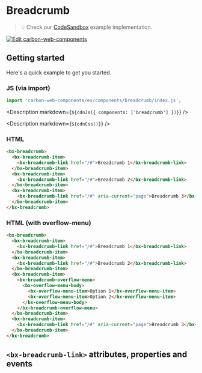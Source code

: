 
# Breadcrumb

> 💡 Check our
> [CodeSandbox](https://codesandbox.io/s/github/carbon-design-system/carbon-web-components/tree/main/examples/codesandbox/basic/components/breadcrumb)
> example implementation.

[![Edit carbon-web-components](https://codesandbox.io/static/img/play-codesandbox.svg)](https://codesandbox.io/s/github/carbon-design-system/carbon-web-components/tree/main/examples/codesandbox/basic/components/breadcrumb)

## Getting started

Here's a quick example to get you started.

### JS (via import)

```javascript
import 'carbon-web-components/es/components/breadcrumb/index.js';
```

<Description markdown={`${cdnJs({ components: ['breadcrumb'] })}`} />

<Description markdown={`${cdnCss()}`} />

### HTML

```html
<bx-breadcrumb>
  <bx-breadcrumb-item>
    <bx-breadcrumb-link href="/#">Breadcrumb 1</bx-breadcrumb-link>
  </bx-breadcrumb-item>
  <bx-breadcrumb-item>
    <bx-breadcrumb-link href="/#">Breadcrumb 2</bx-breadcrumb-link>
  </bx-breadcrumb-item>
  <bx-breadcrumb-item>
    <bx-breadcrumb-link href="/#" aria-current="page">Breadcrumb 3</bx-breadcrumb-link>
  </bx-breadcrumb-item>
</bx-breadcrumb>
```

### HTML (with overflow-menu)

```html
<bx-breadcrumb>
  <bx-breadcrumb-item>
    <bx-breadcrumb-link href="/#">Breadcrumb 1</bx-breadcrumb-link>
  </bx-breadcrumb-item>
  <bx-breadcrumb-item>
    <bx-breadcrumb-link href="/#">Breadcrumb 2</bx-breadcrumb-link>
  </bx-breadcrumb-item>
  <bx-breadcrumb-item>
    <bx-breadcrumb-overflow-menu>
      <bx-overflow-menu-body>
        <bx-overflow-menu-item>Option 1</bx-overflow-menu-item>
        <bx-overflow-menu-item>Option 2</bx-overflow-menu-item>
      </bx-overflow-menu-body>
    </bx-breadcrumb-overflow-menu>
  </bx-breadcrumb-item>
  <bx-breadcrumb-item>
    <bx-breadcrumb-link href="/#" aria-current="page">Breadcrumb 3</bx-breadcrumb-link>
  </bx-breadcrumb-item>
</bx-breadcrumb>
```

## `<bx-breadcrumb-link>` attributes, properties and events

<Props of="bx-breadcrumb-link" />
